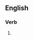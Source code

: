 ==English==

===Verb===
{{head|en|verb form}}

# {{present participle of|hermitize|lang=en|nocat=1}}